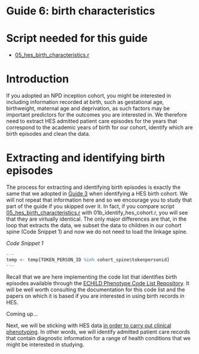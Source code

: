 # Guide 6: birth characteristics {.unnumbered}

# Script needed for this guide

* [05_hes_birth_characteristics.r](scripts/05_hes_birth_characteristics.r)

# Introduction

If you adopted an NPD inception cohort, you might be interested in including information recorded at birth, such as gestational age, birthweight, maternal age and deprivation, as such factors may be important predictors for the outcomes you are interested in. We therefore need to extract HES admitted patient care episodes for the years that correspond to the academic years of birth for our cohort, identify which are birth episodes and clean the data.

# Extracting and identifying birth episodes

The process for extracting and identifying birth episodes is exactly the same that we adopted in [Guide 3](guide03_cohort.qmd) when identifying a HES birth cohort. We will not repeat that information here and so we encourage you to study that part of the guide if you skipped over it. In fact, if you compare script [05_hes_birth_characteristics.r](scripts/05_hes_birth_characteristics.r) with 01b_identify_hes_cohort.r, you will see that they are virtually identical. The only major differences are that, in the loop that extracts the data, we subset the data to children in our cohort spine (Code Snippet 1) and now we do not need to load the linkage spine.

*Code Snippet 1*
``` r
---
temp <- temp[TOKEN_PERSON_ID %in% cohort_spine$tokenpersonid]
---
```

Recall that we are here implementing the code list that identifies birth episodes available through the [ECHILD Phenotype Code List Repository](https://code.echild.ac.uk/births_zylb_v1){target="_blank"}. It will be well worth consulting the documentation for this code list and the papers on which it is based if you are interested in using birth records in HES.

Coming up...

Next, we will be sticking with HES data [in order to carry out clinical phenotyping](guide07_phenotype.qmd). In other words, we will identify admitted patient care records that contain diagnostic information for a range of health conditions that we might be interested in studying.
